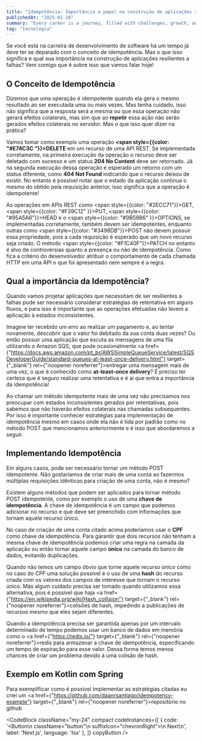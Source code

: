 ```yaml
---
title: "Idempotência: Importância e papel na construção de aplicações resilientes"
publishedAt: "2025-01-28"
summary: "Every career is a journey, filled with challenges, growth, and those significant moments that mark a shift in our path."
tag: "tecnologia"
---
```


Se você está na carreira de desenvolvimento de software há um tempo já deve ter se deparado com o conceito de idempotência. Mas o que isso significa e qual sua importância na construção de aplicações resilientes a falhas? Vem comigo que é sobre isso que vamos falar hoje!

## O Conceito de Idempotência

Dizemos que uma operação é idempotente quando ela gera o mesmo resultado ao ser executada uma ou mais vezes. Mas tenha cuidado, isso não significa que a resposta será a mesma ou que essa operação não gerará efeitos colaterais, mas sim que ao **repetir** essa ação não serão gerados efeitos colaterais no servidor. Mas o que isso quer dizer na prática?

Vamos tomar como exemplo uma operação **<span style={{color: "#E74C3C "}}>DELETE</span>** em um recurso de uma API REST. Se implementada corretamente, na primeira execução da operação o recurso deve ser deletado com sucesso e um status **204 No Content** deve ser retornado. Já na segunda execução dessa operação é esperado um retorno com um status diferente, como **404 Not Found** indicando que o recurso deixou de existir. No entanto é possível notar que o estado da aplicação continua o mesmo do obtido pela requisição anterior, isso significa que a operação é idempotente!

As operações em APIs REST como <span style={{color: "#2ECC71"}}>GET</span>, <span style={{color: "#F39C12" }}>PUT</span>, <span style={{color: "#95A5A6"}}>HEAD</span> e o <span style={{color: "#9B59B6" }}>OPTIONS</span>, se implementadas corretamente, também devem ser idempotentes, enquanto outras como <span style={{color: "#3498DB"}}>POST</span> não devem possuir essa propriedade, pois a cada requisição é esperado que um novo recurso seja criado. O método <span style={{color: "#F1C40F"}}>PATCH</span> no entanto é alvo de controvérsias quanto a presença ou não de idempotência. Como fica a critério do desenvolvedor atribuir o comportamento de cada chamada HTTP em uma API o que foi apresentado nem sempre é a regra.



## Qual a importância da Idempotência?

Quando vamos projetar aplicações que necessitam de ser resilientes a falhas pode ser necessário considerar estratégias de retentativa em alguns fluxos, e para isso é importante que as operações efetuadas não levem a aplicação à estados inconsistentes. 

Imagine ter recebido um erro ao realizar um pagamento e, ao tentar novamente, descobrir que o valor foi debitado da sua conta duas vezes? Ou então possuir uma aplicação que escuta as mensagens de uma fila utilizando o Amazon SQS, que pode ocasionalmente <a href={"https://docs.aws.amazon.com/pt_br/AWSSimpleQueueService/latest/SQSDeveloperGuide/standard-queues-at-least-once-delivery.html"} target={"_blank"} rel={"noopener noreferrer"}>entregar uma mensagem mais de uma vez</a>, o que é conhecido como **at-least-once delivery**? É preciso ter certeza que é seguro realizar uma retentativa e é ai que entra a importância da idempotência!

Ao chamar um método idempotente mais de uma vez não precisamos nos preocupar com estados inconsistentes gerados por retentativas, pois sabemos que não haverão efeitos colaterais nas chamadas subsequentes. Por isso é importante conhecer estratégias para implementação de idempotência mesmo em casos onde ela não é tida por padrão como no método POST que mencionamos anteriormente e é isso que abordaremos a seguir.

## Implementando Idempotência

Em alguns casos, pode ser necessário tornar um método POST idempotente.
Não gostaríamos de criar mais de uma conta ao fazermos múltiplas requisições idênticas para criação de uma conta, não é mesmo? 

Existem alguns métodos que podem ser aplicados para tornar método POST idempotente, como por exemplo o uso de uma **chave de idempotência**. A chave de idempotência é um campo que podemos adicionar no recurso e que deve ser preenchido com informações que tornam aquele recurso único. 

No caso de criação de uma conta citado acima poderíamos usar o **CPF** como chave de idempotência. Para garantir que dois recursos não tenham a mesma chave de idempotência podemos criar uma regra na camada da aplicação ou então tornar aquele campo **único** na camada do banco de dados, evitando duplicações.

Quando não temos um campo óbvio que torne aquele recurso único como no caso do CPF uma solução possível é o uso de uma **hash** do recurso criada com os valores dos campos de interesse que tornam o recurso único. Más algum cuidado precisa ser tomado quando utilizamos essa alternativa, pois é possível que haja <a href={"https://en.wikipedia.org/wiki/Hash_collision"} target={"_blank"} rel={"noopener noreferrer"}>colisões de hash</a>, impedindo a publicações de recursos mesmo que eles sejam diferentes.

Quando a idempotência precisa ser garantida apenas por um intervalo determinado de tempo podemos usar um banco de dados em memória como o <a href={"https://redis.io/"} target={"_blank"} rel={"noopener noreferrer"}>redis</a> para armazenar a chave de idempotência, especificando um tempo de expiração para esse valor. Dessa forma temos menos chances de criar um problema devido á uma colisão de hash.

## Exemplo em Kotlin com Spring

Para exemplificar como é possível implementar as estratégias citadas eu criei um <a href={"https://github.com/daanrsantiago/idempotency-example"} target={"_blank"} rel={"noopener noreferrer"}>repositório no github</a> 

<CodeBlock className="my-24"
    compact
    codeInstances={[
        {
            code: '<Button\n    className="button"\n    suffixIcon="chevronRight">\n    Next\n</Button>',
            label: 'Next.js',
            language: 'tsx'
        },
    ]}
    copyButton
/>